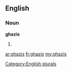 ==English==

===Noun===
'''ghazis'''

# {{plural of|[[ghazi]]}}

[[Category:English plurals]]

[[ar:ghazis]]
[[fr:ghazis]]
[[my:ghazis]]